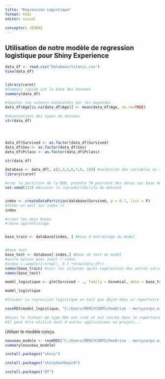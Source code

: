 ```yaml
---
title: "Regression Logistique"
format: html
editor: visual

conceptor: JEHDAI 
---
```


## Utilisation de notre modèle de regression logistique pour Shiny Experience

```r
data_df <- read.csv("Database/titanic.csv")
View(data_df)


library(caret)
#Summary rapide sut la base des donnees 
summary(data_df)

#imputer les valeurs manquantes par les moyennes 
data_df$Age[is.na(data_df$Age)] <- mean(data_df$Age, na.rm=TRUE)

#observations des types de donnees
str(data_df)





```

```r
data_df$Survived <- as.factor(data_df$Survived)
data_df$Sex <- as.factor(data_df$Sex)
data_df$Pclass <- as.factor(data_df$Pclass)

str(data_df)
```

```r
database <- data_df[, c(2,3,5,6,7,8, 10)] #selection des variables ou colonnes importantes pour nos analyses 
library(caret)

#crer la partition de la BDD, prendre 70 pourcent des datas sur base de la variable Survived 
set.seed(123) #Assurer la reproductibility du dataset 


index <- createDataPartition(database$Survived, p = 0.7, list = F)
#Jeter un oeil sur index ()
index

#creer les deux bases 
#-base apprentissage 


base_train <- database[index, ] #base d'entrainage du model 


#base test 
base_test <- database[-index,] #base de test du model 
#autre option pour avoir l'index
#index <-sample(1:nrow(), 0.7 *nrow(data_df))
names(base_train) #voir les colonnes apres suppression des autres variables inutiles
names(base_test)
```

```r
model_logistique <- glm(Survived ~ ., family = binomial, data = base_train)

model_logistique


```

```r
#Stocker la regression logistique en tant que objet dans un repertoire

saveRDS(model_logistique, "C:/Users/MERCYCORPS/OneDrive - mercycorps.org/Desktop/R practice/Projet 2 Rconfig/Quarto Practice PART5 Linear Regression/Objets Stockes/model_logistique_final.rds")

#Ainsi le fichier de type RDS est créé et est stocké dans le repertoire indiqué sous le nom indiqué (model_logistique_final.rds)
#Il peut être utilisé dans d'autres applications ou projets... 

```

Utiliser le modèle conçu.

```r
nouveau_modele <- readRDS("C:/Users/MERCYCORPS/OneDrive - mercycorps.org/Desktop/R practice/Projet 2 Rconfig/Quarto Practice PART5 Linear Regression/Objets Stockes/model_logistique_final.rds")
summary(nouveau_modele)
```

```r
install.packages("shiny")

install.packages("shinydashboard")

install.packages("DT")


```
